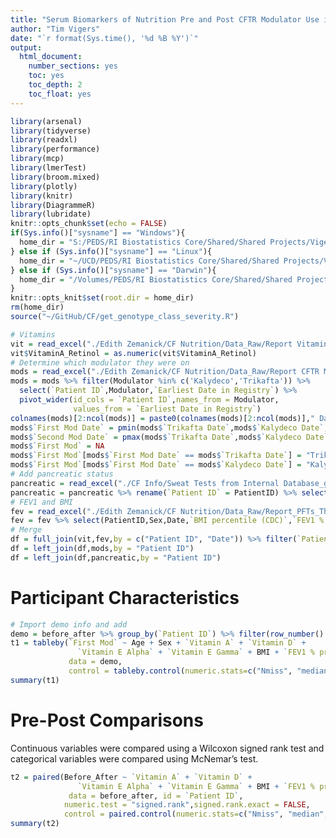```yaml
---
title: "Serum Biomarkers of Nutrition Pre and Post CFTR Modulator Use in Children with Cystic Fibrosis"
author: "Tim Vigers"
date: "`r format(Sys.time(), '%d %B %Y')`"
output:
  html_document:
    number_sections: yes
    toc: yes
    toc_depth: 2
    toc_float: yes
---
```


```r
library(arsenal)
library(tidyverse)
library(readxl)
library(performance)
library(mcp)
library(lmerTest)
library(broom.mixed)
library(plotly)
library(knitr)
library(DiagrammeR)
library(lubridate)
knitr::opts_chunk$set(echo = FALSE)
if(Sys.info()["sysname"] == "Windows"){
  home_dir = "S:/PEDS/RI Biostatistics Core/Shared/Shared Projects/Vigers/CF"
} else if (Sys.info()["sysname"] == "Linux"){
  home_dir = "~/UCD/PEDS/RI Biostatistics Core/Shared/Shared Projects/Vigers/CF"
} else if (Sys.info()["sysname"] == "Darwin"){
  home_dir = "/Volumes/PEDS/RI Biostatistics Core/Shared/Shared Projects/Vigers/CF"
}
knitr::opts_knit$set(root.dir = home_dir)
rm(home_dir)
source("~/GitHub/CF/get_genotype_class_severity.R")
```

```r
# Vitamins
vit = read_excel("./Edith Zemanick/CF Nutrition/Data_Raw/Report Vitamins_throughDecember2021_revised20220712.xlsx")
vit$VitaminA_Retinol = as.numeric(vit$VitaminA_Retinol)
# Determine which modulator they were on
mods = read_excel("./Edith Zemanick/CF Nutrition/Data_Raw/Report CFTR Modulators_throughDecember2021.xlsx")
mods = mods %>% filter(Modulator %in% c('Kalydeco','Trikafta')) %>%
  select(`Patient ID`,Modulator,`Earliest Date in Registry`) %>% 
  pivot_wider(id_cols = `Patient ID`,names_from = Modulator,
              values_from = `Earliest Date in Registry`)
colnames(mods)[2:ncol(mods)] = paste0(colnames(mods)[2:ncol(mods)]," Date")
mods$`First Mod Date` = pmin(mods$`Trikafta Date`,mods$`Kalydeco Date`,na.rm = T)
mods$`Second Mod Date` = pmax(mods$`Trikafta Date`,mods$`Kalydeco Date`)
mods$`First Mod` = NA
mods$`First Mod`[mods$`First Mod Date` == mods$`Trikafta Date`] = "Trikafta"
mods$`First Mod`[mods$`First Mod Date` == mods$`Kalydeco Date`] = "Kalydeco"
# Add pancreatic status
pancreatic = read_excel("./CF Info/Sweat Tests from Internal Database_genotype class_withPancStatus.xlsx")
pancreatic = pancreatic %>% rename(`Patient ID` = PatientID) %>% select(`Patient ID`,PancreaticStatus)
# FEV1 and BMI
fev = read_excel("./Edith Zemanick/CF Nutrition/Data_Raw/Report_PFTs_ThroughDecember2021.xlsx")
fev = fev %>% select(PatientID,Sex,Date,`BMI percentile (CDC)`,`FEV1 % pred`) %>% rename(`Patient ID` = PatientID)
# Merge
df = full_join(vit,fev,by = c("Patient ID", "Date")) %>% filter(`Patient ID` %in% mods$`Patient ID`)
df = left_join(df,mods,by = "Patient ID")
df = left_join(df,pancreatic,by = "Patient ID")
```

# Participant Characteristics

```r
# Import demo info and add
demo = before_after %>% group_by(`Patient ID`) %>% filter(row_number() == 1)
t1 = tableby(`First Mod` ~ Age + Sex + `Vitamin A` + `Vitamin D` + 
               `Vitamin E Alpha` + `Vitamin E Gamma` + BMI + `FEV1 % pred`,
             data = demo,
             control = tableby.control(numeric.stats=c("Nmiss", "median", "q1q3")))
summary(t1)
```

# Pre-Post Comparisons

Continuous variables were compared using a Wilcoxon signed rank test and categorical variables were compared using McNemar’s test.

```r
t2 = paired(Before_After ~ `Vitamin A` + `Vitamin D` + 
               `Vitamin E Alpha` + `Vitamin E Gamma` + BMI + `FEV1 % pred`,
             data = before_after, id = `Patient ID`, 
            numeric.test = "signed.rank",signed.rank.exact = FALSE,
            control = paired.control(numeric.stats=c("Nmiss", "median", "q1q3")))
summary(t2)
```

<!-- # Piecewise longitudinal models -->

<!-- ```{r} -->
<!-- # Time relative to first mod -->
<!-- df$time = as.numeric(difftime(df$Date,df$`First Mod Date`,units = "days"))/365.25 -->
<!-- # Calculate spline things -->
<!-- df$c1 = -->
<!--   (df$time-0)*(df$time>=0) -->
<!-- df$c2 = -->
<!--   (as.numeric(difftime(df$Date,df$`Second Mod Date`,units = "days"))/365.25)*(df$Date >= df$`Second Mod Date`) -->
<!-- # Limit to 3 years prior -->
<!-- df = df %>% filter(!is.na(time) & time >= -3) %>% distinct() -->
<!-- ``` -->

<!-- ```{r} -->
<!-- piecewise_mod = function(outcome,data,diagnostics = F){ -->
<!--   data$`Patient ID` = as.factor(data$`Patient ID`) -->
<!--   data = data %>% select(`Patient ID`,Date,`First Mod Date`,`Second Mod Date`,PancreaticStatus,BMI, -->
<!--                          all_of(outcome)) %>% drop_na(all_of(outcome)) -->
<!--   # Separate data for single and double mods -->
<!--   single = data %>% filter(c2 <= 0 | is.na(c2)) -->
<!--   double = data %>% filter(!is.na(c2)) -->
<!--   # Models -->
<!--   f_single = as.formula(paste0(outcome,"~ BMI + PancreaticStatus + time + c1 + (1|`Patient ID`)")) -->
<!--   f_double = as.formula(paste0(outcome,"~ BMI + PancreaticStatus + time + c1 +c2 + (1|`Patient ID`)")) -->
<!--   if(outcome == "BMI"){ -->
<!--     f_single = update(f_single,.~.-BMI) -->
<!--     f_double = update(f_double,.~.-BMI) -->
<!--   } -->
<!--   m_single = lmer(f_single,data = single) -->
<!--   m_double = lmer(f_double,data = double) -->
<!--   # Diagnostics if required -->
<!--   if(diagnostics){ -->
<!--     check_single = check_model(m_single) -->
<!--     check_double = check_model(m_double) -->
<!--   } else { -->
<!--     check_single = NULL -->
<!--     check_double = NULL -->
<!--   } -->
<!--   # Results -->
<!--   res_single = tidy(m_single,"fixed") -->
<!--   res_double = tidy(m_double,"fixed") -->
<!--   # Plots -->
<!--   single_plot_df = m_single@frame -->
<!--   single_plot_df$pred = predict(m_single) -->
<!--   single_plot = ggplot(single_plot_df,aes_string(x = "time",y = outcome,color = "`Patient ID`")) + -->
<!--     geom_line(aes(y = pred)) + -->
<!--     theme_bw() + theme(legend.position = "none") + xlab("Time (years)") -->
<!--   double_plot_df = m_double@frame -->
<!--   double_plot_df$pred = predict(m_double) -->
<!--   double_plot = ggplot(double_plot_df,aes_string(x = "time",y = outcome,color = "`Patient ID`")) + -->
<!--     geom_line(aes(y = pred)) + -->
<!--     theme_bw() + theme(legend.position = "none") + xlab("Time (years)") -->
<!--   # Return -->
<!--   return(list("results_single" = res_single,"results_double" = res_double, -->
<!--               "diagnostics_single" = check_single,"diagnostics_double" = check_double, -->
<!--               "plot_single" = single_plot,"plot_double" = double_plot)) -->
<!-- } -->
<!-- ``` -->

<!-- In the following models, the "time" estimate represents the slope prior to first modulator start, "c1" is the change in slope after first modulator start, and "c2" is the change in slope from first modulator to second. All models were adjusted for BMI and pancreatic status (except the BMI model, which was only adjusted for pancreatic status). -->

<!-- ## Vitamin A -->

<!-- ```{r} -->
<!-- vita = piecewise_mod(outcome = "VitaminA_Retinol",data = df,diagnostics = T) -->
<!-- ``` -->

<!-- ### Single modulator -->

<!-- ```{r results='asis'} -->
<!-- vita$plot_single -->
<!-- kable(vita$results_single,digits = 3) -->
<!-- ``` -->

<!-- ### Double modulator -->

<!-- ```{r results='asis'} -->
<!-- vita$plot_double -->
<!-- kable(vita$results_double,digits = 3) -->
<!-- ``` -->

<!-- ## BMI -->

<!-- ```{r} -->
<!-- bmi = piecewise_mod(outcome = "BMI",data = df,diagnostics = T) -->
<!-- ``` -->

<!-- ### Single modulator -->

<!-- ```{r results='asis'} -->
<!-- bmi$plot_single -->
<!-- kable(bmi$results_single,digits = 3) -->
<!-- ``` -->

<!-- ### Double modulator -->

<!-- ```{r results='asis'} -->
<!-- bmi$plot_double -->
<!-- kable(bmi$results_double,digits = 3) -->
<!-- ``` -->

<!-- # Bayesian? -->

<!-- ## BMI -->

<!-- ```{r cache=TRUE,echo=TRUE} -->
<!-- mod_df = df %>% filter(!is.na(age_second)) %>% select(Patient.ID,time,BMI) %>% drop_na() -->
<!-- model = list( -->
<!--   BMI ~ 1, # Plateau -->
<!--   1 + (1|Patient.ID) ~ 0 + time, # Joined slope -->
<!--   1 + (1|Patient.ID) ~ 0 + time, # Joined slope -->
<!--   1 + (1|Patient.ID) ~ 0 + time # Joined slope -->
<!-- ) -->
<!-- fit = mcp(model, data = mod_df,sample = "both") -->
<!-- ``` -->

<!-- ### Posterior means -->

<!-- ```{r} -->
<!-- summary(fit) -->
<!-- ``` -->

<!-- ### Posterior fit -->

<!-- ```{r} -->
<!-- plot(fit,q_fit = TRUE) + theme_bw() -->
<!-- ``` -->

<!-- ### Parameter plot -->

<!-- ```{r} -->
<!-- plot_pars(fit) -->
<!-- ``` -->

<!-- ### Hypothesis tests -->

<!-- ```{r} -->
<!-- hypothesis(fit,c("cp_1 = 0","cp_2 = 0","cp_3 = 0")) -->
<!-- ``` -->

<!-- t -->